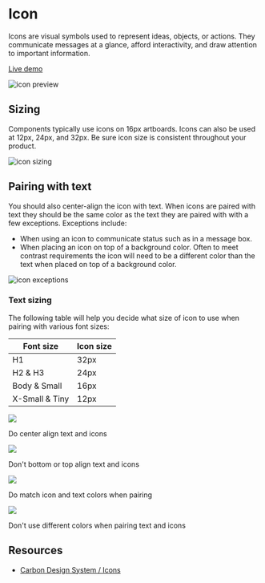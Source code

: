 
<Meta title="COMPONENTS/Icon/Usage" />

# Icon

Icons are visual symbols used to represent ideas, objects, or actions. They communicate messages at a glance, afford interactivity, and draw attention to important information.

[Live demo](/?path=/story/components-icon-examples--icon-default)

![icon preview](/icon/doc/assets/icon-preview.png)

## Sizing

Components typically use icons on 16px artboards. Icons can also be used at 12px, 24px, and 32px. Be sure icon size is consistent throughout your product.


![icon sizing](/icon/doc/assets/icon-sizing.png)

## Pairing with text

You should also center-align the icon with text. When icons are paired with text they should be the same color as the text they are paired with with a few exceptions. Exceptions include: 
- When using an icon to communicate status such as in a message box.
- When placing an icon on top of a background color. Often to meet contrast requirements the icon will need to be a different color than the text when placed on top of a background color.

![icon exceptions](/icon/doc/assets/icon-exceptions.png)

### Text sizing

The following table will help you decide what size of icon to use when pairing with various font sizes:

| Font size | Icon size |
| ---- | ------- |
| H1 | 32px |
| H2 & H3 | 24px |
| Body & Small | 16px |
| X-Small & Tiny | 12px |

<div class="dd">
  <div class="left">
    <img src="/icon/doc/assets/icon-dd-1-left.png"/>
    <p>Do center align text and icons</p>
  </div>
  <div class="right">
    <img src="/icon/doc/assets/icon-dd-1-right.png"/>
    <p>Don't bottom or top align text and icons</p>
  </div>
</div>

<div class="dd">
  <div class="left">
    <img src="/icon/doc/assets/icon-dd-2-left.png"/>
    <p>Do match icon and text colors when pairing</p>
  </div>
  <div class="right">
    <img src="/icon/doc/assets/icon-dd-2-right.png"/>
    <p>Don't use different colors when pairing text and icons</p>
  </div>
</div>

## Resources
- <a href="https://www.carbondesignsystem.com/guidelines/icons/usage/" target="_blank">Carbon Design System / Icons</a>